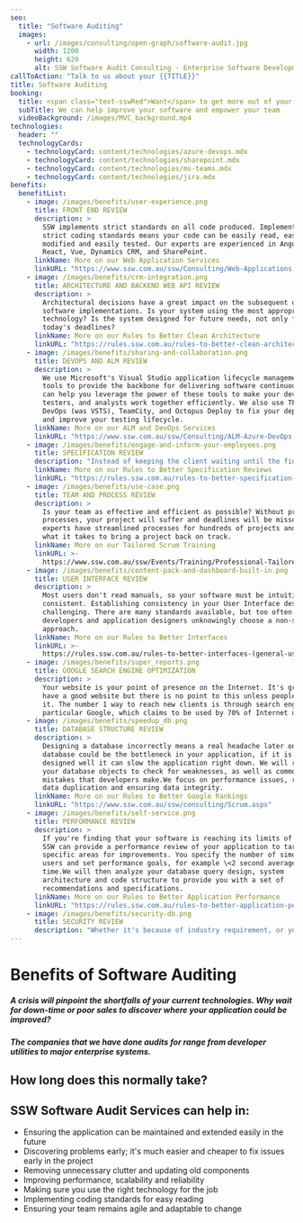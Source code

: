 ```yaml
---
seo:
  title: "Software Auditing"
  images:
    - url: /images/consulting/open-graph/software-audit.jpg
      width: 1200
      height: 629
      alt: SSW Software Audit Consulting - Enterprise Software Development
callToAction: "Talk to us about your {{TITLE}}"
title: Software Auditing
booking:
  title: <span class="text-sswRed">Want</span> to get more out of your software??
  subTitle: We can help improve your software and empower your team
  videoBackground: /images/MVC_background.mp4
technologies:
  header: ""
  technologyCards:
    - technologyCard: content/technologies/azure-devops.mdx
    - technologyCard: content/technologies/sharepoint.mdx
    - technologyCard: content/technologies/ms-teams.mdx
    - technologyCard: content/technologies/jira.mdx
benefits:
  benefitList:
    - image: /images/benefits/user-experience.png
      title: FRONT END REVIEW
      description: >
        SSW implements strict standards on all code produced. Implementing
        strict coding standards means your code can be easily read, easily
        modified and easily tested. Our experts are experienced in Angular,
        React, Vue, Dynamics CRM, and SharePoint.
      linkName: More on our Web Application Services
      linkURL: "https://www.ssw.com.au/ssw/Consulting/Web-Applications.aspx"
    - image: /images/benefits/crm-integration.png
      title: ARCHITECTURE AND BACKEND WEB API REVIEW
      description: >
        Architectural decisions have a great impact on the subsequent quality of
        software implementations. Is your system using the most appropriate
        technology? Is the system designed for future needs, not only for
        today's deadlines?
      linkName: More on our Rules to Better Clean Architecture
      linkURL: "https://rules.ssw.com.au/rules-to-better-clean-architecture"
    - image: /images/benefits/sharing-and-collaboration.png
      title: DEVOPS AND ALM REVIEW
      description: >
        We use Microsoft's Visual Studio application lifecycle management (ALM)
        tools to provide the backbone for delivering software continuously. SSW
        can help you leverage the power of these tools to make your developers,
        testers, and analysts work together efficiently. We also use TFS, Azure
        DevOps (was VSTS), TeamCity, and Octopus Deploy to fix your deployments
        and improve your testing lifecycle.
      linkName: More on our ALM and DevOps Services
      linkURL: "https://www.ssw.com.au/ssw/Consulting/ALM-Azure-DevOps.aspx"
    - image: /images/benefits/engage-and-inform-your-employees.png
      title: SPECIFICATION REVIEW
      description: "Instead of keeping the client waiting until the final design is deployed, Scrum allows the client to have a clear image of how well the project is going. This will improve the satisfaction level of the client both during the project and afterwards.\n\_\_\_\_Requirements Analysis document containing plans and recommendations\n\_\_\_\_A list of product backlog items (PBIs)\n\_\_\_\_Ballpark Estimates for the cost of the project and number of sprints to complete.\n"
      linkName: More on our Rules to Better Specification Reviews
      linkURL: "https://rules.ssw.com.au/rules-to-better-specification-reviews"
    - image: /images/benefits/use-case.png
      title: TEAM AND PROCESS REVIEW
      description: >
        Is your team as effective and efficient as possible? Without proper team
        processes, your project will suffer and deadlines will be missed. SSW
        experts have streamlined processes for hundreds of projects and know
        what it takes to bring a project back on track.
      linkName: More on our Tailored Scrum Training
      linkURL: >-
        https://www.ssw.com.au/ssw/Events/Training/Professional-Tailored-Scrum.aspx
    - image: /images/benefits/content-pack-and-dashboard-built-in.png
      title: USER INTERFACE REVIEW
      description: >
        Most users don't read manuals, so your software must be intuitive and
        consistent. Establishing consistency in your User Interface design is
        challenging. There are many standards available, but too often
        developers and application designers unknowingly choose a non-standard
        approach.
      linkName: More on our Rules to Better Interfaces
      linkURL: >-
        https://rules.ssw.com.au/rules-to-better-interfaces-(general-usability-practices)
    - image: /images/benefits/super_reports.png
      title: GOOGLE SEARCH ENGINE OPTIMIZATION
      description: >
        Your website is your point of presence on the Internet. It's great to
        have a good website but there is no point to this unless people can find
        it. The number 1 way to reach new clients is through search engines, in
        particular Google, which claims to be used by 70% of Internet users.
    - image: /images/benefits/speedup_db.png
      title: DATABASE STRUCTURE REVIEW
      description: >
        Designing a database incorrectly means a real headache later on. Your
        database could be the bottleneck in your application, if it is not
        designed well it can slow the application right down. We will review all
        your database objects to check for weaknesses, as well as common
        mistakes that developers make.We focus on performance issues, removing
        data duplication and ensuring data integrity.
      linkName: More on our Rules to Better Google Rankings
      linkURL: "https://www.ssw.com.au/ssw/consulting/Scrum.aspx"
    - image: /images/benefits/self-service.png
      title: PERFORMANCE REVIEW
      description: >
        If you're finding that your software is reaching its limits of capacity,
        SSW can provide a performance review of your application to target
        specific areas for improvements. You specify the number of simultaneous
        users and set performance goals, for example \<2 second average response
        time.We will then analyze your database query design, system
        architecture and code structure to provide you with a set of
        recommendations and specifications.
      linkName: More on our Rules to Better Application Performance
      linkURL: "https://rules.ssw.com.au/rules-to-better-application-performance"
    - image: /images/benefits/security-db.png
      title: SECURITY REVIEW
      description: "Whether it's because of industry requirement, or your peace of mind, SSW can provide a third-party review of your application to target specific issues for improvements. We look at:\n\_\_\_\_Running penetration tests with SSL labs to check how exposed your servers are.\n\_\_\_\_Passwords in .config and code\n\_\_\_\_Authentication an Authorization\n\_\_\_\_Cross site scripting and SQL injection\n\_\_\_\_Encryption of passwords and sensitive data.\n\_\_\_\_Audit trails and logging\n"
---
```


# Benefits of Software Auditing

##### A crisis will pinpoint the shortfalls of your current technologies. Why wait for down-time or poor sales to discover where your application could be improved?

##### The companies that we have done audits for range from developer utilities to major enterprise systems.

## How long does this normally take?

<TableLayout
	tableStyle="basicBorder"
  className="mt-5 flex justify-center descendant-tr:align-top descendant-ul:list-disc descendant-li:ml-6"
  mdxTable="
    | Client time commitment | SSW time commitment   |
		|:-----------------------|:----------------------|
		| 8 hours | 16 hours |
		| - Initial meeting  | - Initial meeting with client | \
		| - Available for contact  | - Perform the Software Audit | \
		| - Final presentation  | - Prepare for final presentation | \
		| | - Present findings and documentation to client |
  "
/>

## SSW Software Audit Services can help in:

* Ensuring the application can be maintained and extended easily in the future
* Discovering problems early; it's much easier and cheaper to fix issues early in the project
* Removing unnecessary clutter and updating old components
* Improving performance, scalability and reliability
* Making sure you use the right technology for the job
* Implementing coding standards for easy reading
* Ensuring your team remains agile and adaptable to change
